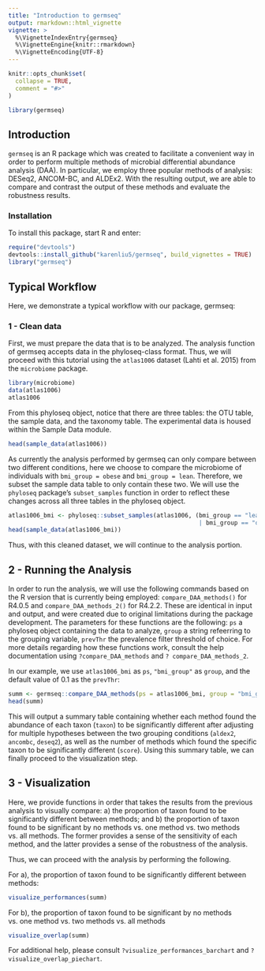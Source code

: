 ```yaml
---
title: "Introduction to germseq"
output: rmarkdown::html_vignette
vignette: >
  %\VignetteIndexEntry{germseq}
  %\VignetteEngine{knitr::rmarkdown}
  %\VignetteEncoding{UTF-8}
---
```


```r
knitr::opts_chunk$set(
  collapse = TRUE,
  comment = "#>"
)
```

```r
library(germseq)
```

## Introduction
`germseq` is an R package which was created to facilitate a convenient way in order to perform multiple methods of microbial differential abundance analysis (DAA). In particular, we employ three popular methods of analysis: DESeq2, ANCOM-BC, and ALDEx2. With the resulting output, we are able to compare and contrast the output of these methods and evaluate the robustness results.

### Installation

To install this package, start R and enter:
```r
require("devtools")
devtools::install_github("karenliu5/germseq", build_vignettes = TRUE)
library("germseq")
```


## Typical Workflow

Here, we demonstrate a typical workflow with our package, germseq:

### 1 - Clean data
First, we must prepare the data that is to be analyzed. The analysis function of germseq accepts data in the phyloseq-class format. Thus, we will proceed with this tutorial using the `atlas1006` dataset (Lahti et al. 2015) from the `microbiome` package.

```r
library(microbiome)
data(atlas1006)
atlas1006
```

From this phyloseq object, notice that there are three tables: the OTU table, the sample data, and the taxonomy table. The experimental data is housed within the Sample Data module. 

```r
head(sample_data(atlas1006))
```

As currently the analysis performed by germseq can only compare between two different conditions, here we choose to compare the microbiome of individuals with `bmi_group = obese` and `bmi_group = lean`. Therefore, we subset the sample data table to only contain these two. We will use the `phyloseq` package's `subset_samples` function in order to reflect these changes across all three tables in the phyloseq object.

```r
atlas1006_bmi <- phyloseq::subset_samples(atlas1006, (bmi_group == "lean" 
                                                      | bmi_group == "obese"))
head(sample_data(atlas1006_bmi))
```

Thus, with this cleaned dataset, we will continue to the analysis portion.

## 2 - Running the Analysis
In order to run the analysis, we will use the following commands based on the R version that is currently being employed: `compare_DAA_methods()` for R4.0.5 and `compare_DAA_methods_2()` for R4.2.2. These are identical in input and output, and were created due to original limitations during the package development. The parameters for these functions are the following: `ps` a phyloseq object containing the data to analyze, `group` a string refeerring to the grouping variable, `prevThr` the prevalence filter threshold of choice. For more details regarding how these functions work, consult the help documentation using `?compare_DAA_methods` and `? compare_DAA_methods_2`. 

In our example, we use `atlas1006_bmi` as `ps`, `"bmi_group"` as `group`, and the default value of 0.1 as the `prevThr`:

```r
summ <- germseq::compare_DAA_methods(ps = atlas1006_bmi, group = "bmi_group", prevThr = 0.1)
head(summ)
```

This will output a summary table containing whether each method found the abundance of each taxon (`taxon`) to be significantly different after adjusting for multiple hypotheses between the two grouping conditions (`aldex2`, `ancombc`, `deseq2`), as well as the number of methods which found the specific taxon to be significantly different (`score`). Using this summary table, we can finally proceed to the visualization step.


## 3 - Visualization
Here, we provide functions in order that takes the results from the previous analysis to visually compare: a) the proportion of taxon found to be significantly different between methods; and b) the proportion of taxon found to be significant by no methods vs. one method vs. two methods vs. all methods. The former provides a sense of the sensitivity of each method, and the latter provides a sense of the robustness of the analysis. 

Thus, we can proceed with the analysis by performing the following.

For a), the proportion of taxon found to be significantly different between methods:
```r
visualize_performances(summ)
```

For b), the proportion of taxon found to be significant by no methods vs. one method vs. two methods vs. all methods
```r
visualize_overlap(summ)
```

For additional help, please consult `?visualize_performances_barchart` and `?visualize_overlap_piechart`. 
